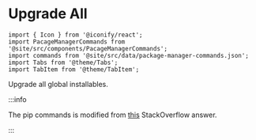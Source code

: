 ---
---

# Upgrade All

```mdx-code-block
import { Icon } from '@iconify/react';
import PacageManagerCommands from '@site/src/components/PacageManagerCommands';
import commands from '@site/src/data/package-manager-commands.json';
import Tabs from '@theme/Tabs';
import TabItem from '@theme/TabItem';
```

Upgrade all global installables.

<PacageManagerCommands commands={commands.upgrade_global_all} />

:::info

The pip commands is modified from [this](https://stackoverflow.com/a/3452888/10325430) StackOverflow answer.

:::
